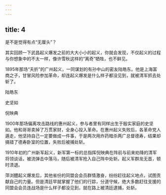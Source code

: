 ```yaml
---
---
---
```

title: 4
---



是不是觉得有点“无厘头”？

其实回顾一下武昌起义爆发之前的大大小小的起义，你就会发现，不仅起义的过程与你想象中的不太一样，像许雪秋这样的“离奇”牺牲，也不鲜见。

1895年那场“夭折”的广州起义，一同谋划的有孙中山的密友陆皓东。他是上海富商之子，甘冒风险参加革命，却连起义爆发是什么样子都没见到，就被清军抓去处斩了。

陆皓东



史坚如



倪映典



1900年那场偏离攻击路线的惠州起义，参与者里有同样出生于殷实家庭的史坚如。他和哥哥卖掉了万贯家财，全身心投入革命。在惠州起义失败后，各革命党人遁走，他坚持自己一定要做成一件事，于是两次用炸药暗杀两广总督德寿，结果却搞错了德寿卧室的位置，失败后被捕处斩。

1910年初的广州新军起义，新军第一标的总指挥倪映典在阵前与前来劝降的清军将领谈话，被流弹击中落马，随后被清军抢入自己阵中处斩。起义军群龙无首，顿时溃退。

萍浏醴起义爆发后，其他省份的同盟会会员群情激奋，纷纷赶往起义地点，试图贡献自己的力量。但是清廷早就掌握了他们的行踪，分道守候，绝大多数赶往支援的同盟会会员连战场是什么样子都没见到，就在路上被清廷逮捕，处斩。